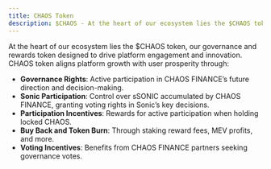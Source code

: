 ```yaml
---
title: CHAOS Token
description: $CHAOS - At the heart of our ecosystem lies the $CHAOS token
---
```


At the heart of our ecosystem lies the $CHAOS token, our governance and rewards token designed to drive platform engagement and innovation. CHAOS token aligns platform growth with user prosperity through:

- **Governance Rights**: Active participation in CHAOS FINANCE’s future direction and decision-making.
- **Sonic Participation**: Control over sSONIC accumulated by CHAOS FINANCE, granting voting rights in Sonic’s key decisions.
- **Participation Incentives**: Rewards for active participation when holding locked CHAOS.
- **Buy Back and Token Burn**: Through staking reward fees, MEV profits, and more.
- **Voting Incentives**: Benefits from CHAOS FINANCE partners seeking governance votes.

